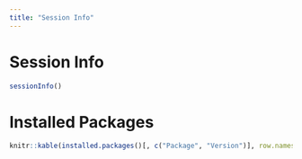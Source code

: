 ```yaml
---
title: "Session Info"
---
```


# Session Info
```r
sessionInfo()
```

# Installed Packages

```r
knitr::kable(installed.packages()[, c("Package", "Version")], row.names = FALSE)
```
